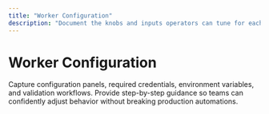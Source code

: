 ```yaml
---
title: "Worker Configuration"
description: "Document the knobs and inputs operators can tune for each deployed worker."
---
```


# Worker Configuration

Capture configuration panels, required credentials, environment variables, and validation workflows. Provide step-by-step guidance so teams can confidently adjust behavior without breaking production automations.
